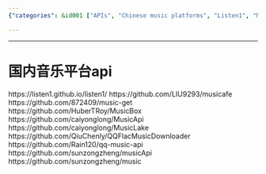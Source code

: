```yaml
---
{"categories": &id001 ["APIs", "Chinese music platforms", "Listen1", "Musicafe", "MusicGet", "GitHub", "Repositories"], "category": "Music Platforms", "date": "2023-12-22 23:52:59", "description": "The article provides a comprehensive list of APIs and repositories associated with popular Chinese music platforms like Listen1, Musicafe, MusicGet, etc. It also includes links to their respective GitHub pages for users to delve deeper into these services.", "tags": *id001, "title": "Exploring Chinese Music Platform APIs and Repositories"}

---
```


------

# 国内音乐平台api

https://listen1.github.io/listen1/
https://github.com/LIU9293/musicafe
https://github.com/872409/music-get
https://github.com/HuberTRoy/MusicBox
https://github.com/caiyonglong/MusicApi
https://github.com/caiyonglong/MusicLake
https://github.com/QiuChenly/QQFlacMusicDownloader
https://github.com/Rain120/qq-music-api
https://github.com/sunzongzheng/musicApi
https://github.com/sunzongzheng/music

